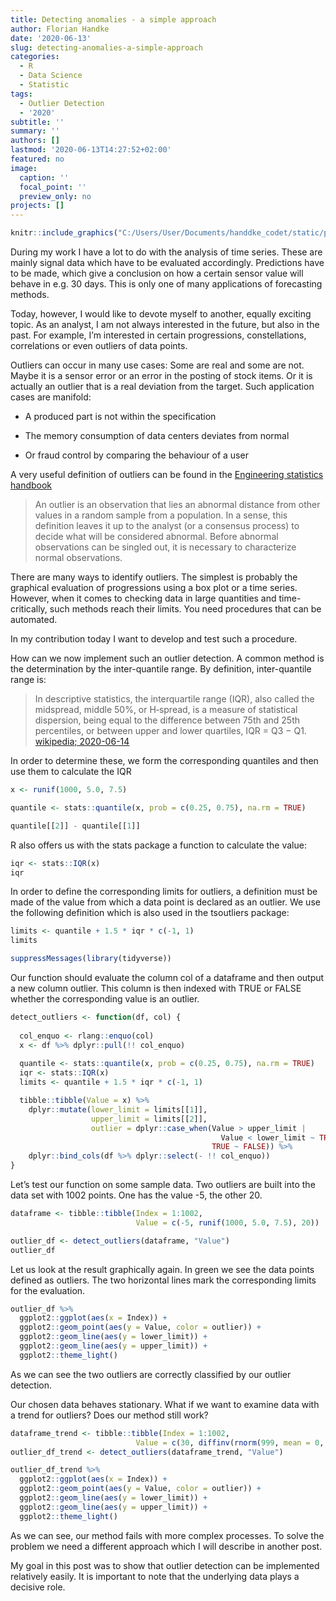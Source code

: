 ```yaml
---
title: Detecting anomalies - a simple approach
author: Florian Handke
date: '2020-06-13'
slug: detecting-anomalies-a-simple-approach
categories:
  - R
  - Data Science
  - Statistic
tags:
  - Outlier Detection
  - '2020'
subtitle: ''
summary: ''
authors: []
lastmod: '2020-06-13T14:27:52+02:00'
featured: no
image:
  caption: ''
  focal_point: ''
  preview_only: no
projects: []
---
```


```r
knitr::include_graphics("C:/Users/User/Documents/handdke_codet/static/post/2020-06-13-outlier-detection_files/sheep-black-sheep.jpg")
```

During my work I have a lot to do with the analysis of time series. These are mainly signal data which have to be evaluated accordingly. Predictions have to be made, which give a conclusion on how a certain sensor value will behave in e.g. 30 days. This is only one of many applications of forecasting methods. 

Today, however, I would like to devote myself to another, equally exciting topic. As an analyst, I am not always interested in the future, but also in the past. For example, I'm interested in certain progressions, constellations, correlations or even outliers of data points. 

Outliers can occur in many use cases: Some are real and some are not. Maybe it is a sensor error or an error in the posting of stock items. Or it is actually an outlier that is a real deviation from the target. Such application cases are manifold:

* A produced part is not within the specification

* The memory consumption of data centers deviates from normal

* Or fraud control by comparing the behaviour of a user
 
A very useful definition of outliers can be found in the [Engineering statistics handbook](https://www.itl.nist.gov/div898/handbook/prc/section1/prc16.htm)

 > An outlier is an observation that lies an abnormal distance from other values in a random sample from a population. In a sense, this definition leaves it up to the analyst (or a consensus process) to decide what will be considered abnormal. Before abnormal observations can be singled out, it is necessary to characterize normal observations.
 
There are many ways to identify outliers. The simplest is probably the graphical evaluation of progressions using a box plot or a time series. However, when it comes to checking data in large quantities and time-critically, such methods reach their limits. You need procedures that can be automated.

In my contribution today I want to develop and test such a procedure. 

How can we now implement such an outlier detection. A common method is the determination by the inter-quantile range. By definition, inter-quantile range is:

> In descriptive statistics, the interquartile range (IQR), also called the midspread, middle 50%, or H‑spread, is a measure of statistical dispersion, being equal to the difference between 75th and 25th percentiles, or between upper and lower quartiles, IQR = Q3 −  Q1.
[wikipedia; 2020-06-14](https://en.wikipedia.org/wiki/Interquartile_range)

In order to determine these, we form the corresponding quantiles and then use them to calculate the IQR

```r
x <- runif(1000, 5.0, 7.5)

quantile <- stats::quantile(x, prob = c(0.25, 0.75), na.rm = TRUE)

quantile[[2]] - quantile[[1]]
```

R also offers us with the stats package a function to calculate the value:

```r
iqr <- stats::IQR(x)
iqr
```

In order to define the corresponding limits for outliers, a definition must be made of the value from which a data point is declared as an outlier. We use the following definition which is also used in the tsoutliers package:

```r
limits <- quantile + 1.5 * iqr * c(-1, 1)
limits
```

```r
suppressMessages(library(tidyverse))
```

Our function should evaluate the column col of a dataframe and then output a new column outlier. This column is then indexed with TRUE or FALSE whether the corresponding value is an outlier.

```r
detect_outliers <- function(df, col) {
  
  col_enquo <- rlang::enquo(col)
  x <- df %>% dplyr::pull(!! col_enquo)
  
  quantile <- stats::quantile(x, prob = c(0.25, 0.75), na.rm = TRUE)
  iqr <- stats::IQR(x)
  limits <- quantile + 1.5 * iqr * c(-1, 1)

  tibble::tibble(Value = x) %>% 
    dplyr::mutate(lower_limit = limits[[1]],
                  upper_limit = limits[[2]],
                  outlier = dplyr::case_when(Value > upper_limit | 
                                               Value < lower_limit ~ TRUE,
                                             TRUE ~ FALSE)) %>% 
    dplyr::bind_cols(df %>% dplyr::select(- !! col_enquo))
}
```

Let's test our function on some sample data. Two outliers are built into the data set with 1002 points. One has the value -5, the other 20.

```r
dataframe <- tibble::tibble(Index = 1:1002,
                            Value = c(-5, runif(1000, 5.0, 7.5), 20))

outlier_df <- detect_outliers(dataframe, "Value")
outlier_df
```

Let us look at the result graphically again. In green we see the data points defined as outliers. The two horizontal lines mark the corresponding limits for the evaluation.

```r
outlier_df %>% 
  ggplot2::ggplot(aes(x = Index)) + 
  ggplot2::geom_point(aes(y = Value, color = outlier)) + 
  ggplot2::geom_line(aes(y = lower_limit)) + 
  ggplot2::geom_line(aes(y = upper_limit)) +
  ggplot2::theme_light()
```

As we can see the two outliers are correctly classified by our outlier detection. 

Our chosen data behaves stationary. What if we want to examine data with a trend for outliers? Does our method still work?

```r

dataframe_trend <- tibble::tibble(Index = 1:1002,
                            Value = c(30, diffinv(rnorm(999, mean = 0, sd = 5)), 0))
outlier_df_trend <- detect_outliers(dataframe_trend, "Value")
```

```r
outlier_df_trend %>% 
  ggplot2::ggplot(aes(x = Index)) + 
  ggplot2::geom_point(aes(y = Value, color = outlier)) + 
  ggplot2::geom_line(aes(y = lower_limit)) + 
  ggplot2::geom_line(aes(y = upper_limit)) +
  ggplot2::theme_light()
```

As we can see, our method fails with more complex processes. To solve the problem we need a different approach which I will describe in another post.

My goal in this post was to show that outlier detection can be implemented relatively easily. It is important to note that the underlying data plays a decisive role.